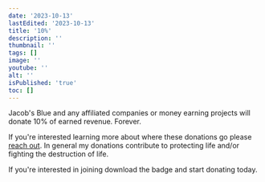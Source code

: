 ```yaml
---
date: '2023-10-13'
lastEdited: '2023-10-13'
title: '10%'
description: ''
thumbnail: ''
tags: []
image: ''
youtube: ''
alt: ''
isPublished: 'true'
toc: []
---
```


Jacob's Blue and any affiliated companies or money earning projects will donate 10% of earned revenue. Forever.

If you're interested learning more about where these donations go please [reach out](mailto:jake@jacobs.blue). In general my donations contribute to protecting life and/or fighting the destruction of life.

If you're interested in joining download the badge and start donating today.

